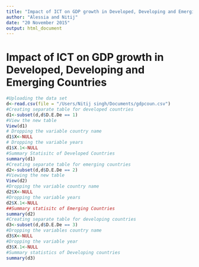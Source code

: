 ```yaml
---
title: "Impact of ICT on GDP growth in Developed, Developing and Emerging countries"
author: "Alessia and Nitij"
date: "20 November 2015"
output: html_document
---
```

# Impact of ICT on GDP growth in Developed, Developing and Emerging Countries

```r
#Uploading the data set
d<-read.csv(file = "/Users/Nitij singh/Documents/gdpcoun.csv")
#Creating separate table for developed countries
d1<-subset(d,d$D.E.De == 1)
#View the new table
View(d1)
# Dropping the variable country name
d1$X<-NULL
# Dropping the variable years
d1$X.1<-NULL
#Summary Statisitc of Developed Countries
summary(d1)
#Creating separate table for emerging countries
d2<-subset(d,d$D.E.De == 2)
#Viewing the new table
View(d2)
#Dropping the variable country name
d2$X<-NULL
#Dropping the variable years
d2$X.1<-NULL
##Summary statisitc of Emerging Countries
summary(d2)
#Creating separate table for developing countries
d3<-subset(d,d$D.E.De == 3)
#Dropping the variables country name
d3$X<-NULL
#Dropping the variable year
d3$X.1<-NULL
#Summary statistics of Developing countries 
summary(d3)
```

